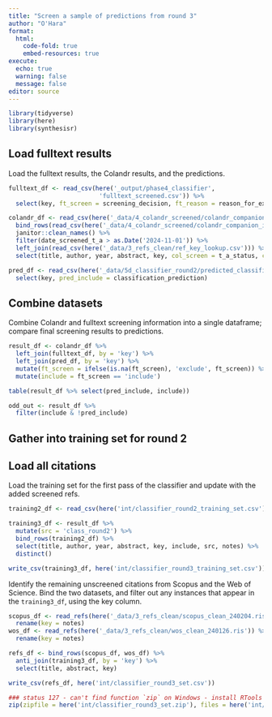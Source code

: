 ```yaml
---
title: "Screen a sample of predictions from round 3"
author: "O'Hara"
format: 
  html:
    code-fold: true
    embed-resources: true
execute:
  echo: true
  warning: false
  message: false
editor: source
---
```



```r
library(tidyverse)
library(here)
library(synthesisr)
```

## Load fulltext results

Load the fulltext results, the Colandr results, and the predictions.

```r
fulltext_df <- read_csv(here('_output/phase4_classifier', 
                         'fulltext_screened.csv')) %>%
  select(key, ft_screen = screening_decision, ft_reason = reason_for_exclusion, notes)

colandr_df <- read_csv(here('_data/4_colandr_screened/colandr_companion_excl_241122.csv')) %>%
  bind_rows(read_csv(here('_data/4_colandr_screened/colandr_companion_incl_241122.csv'))) %>%
  janitor::clean_names() %>%
  filter(date_screened_t_a > as.Date('2024-11-01')) %>%
  left_join(read_csv(here('_data/3_refs_clean/ref_key_lookup.csv'))) %>%
  select(title, author, year, abstract, key, col_screen = t_a_status, col_reason = t_a_exclusion_reasons)

pred_df <- read_csv(here('_data/5d_classifier_round2/predicted_classifier_round2_set.csv')) %>%
  select(key, pred_include = classification_prediction)

```


## Combine datasets

Combine Colandr and fulltext screening information into a single dataframe; compare final screening results to predictions.

```r
result_df <- colandr_df %>%
  left_join(fulltext_df, by = 'key') %>%
  left_join(pred_df, by = 'key') %>%
  mutate(ft_screen = ifelse(is.na(ft_screen), 'exclude', ft_screen)) %>%
  mutate(include = ft_screen == 'include')

table(result_df %>% select(pred_include, include))

odd_out <- result_df %>%
  filter(include & !pred_include)
```

## Gather into training set for round 2

## Load all citations

Load the training set for the first pass of the classifier and update with the added screened refs.

```r
training2_df <- read_csv(here('int/classifier_round2_training_set.csv'))

training3_df <- result_df %>%
  mutate(src = 'class_round2') %>%
  bind_rows(training2_df) %>%
  select(title, author, year, abstract, key, include, src, notes) %>%
  distinct()

write_csv(training3_df, here('int/classifier_round3_training_set.csv'))

```

Identify the remaining unscreened citations from Scopus and the Web of Science.  Bind the two datasets, and filter out any instances that appear in the `training3_df`, using the key column.

```r
scopus_df <- read_refs(here('_data/3_refs_clean/scopus_clean_240204.ris')) %>%
  rename(key = notes)
wos_df <- read_refs(here('_data/3_refs_clean/wos_clean_240126.ris')) %>%
  rename(key = notes)

refs_df <- bind_rows(scopus_df, wos_df) %>%
  anti_join(training3_df, by = 'key') %>%
  select(title, abstract, key)

write_csv(refs_df, here('int/classifier_round3_set.csv'))

### status 127 - can't find function `zip` on Windows - install RTools (outside of R)
zip(zipfile = here('int/classifier_round3_set.zip'), files = here('int/classifier_round3_set.csv'))
```


